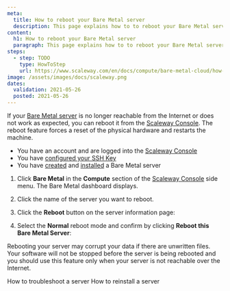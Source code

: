 ```yaml
---
meta:
  title: How to reboot your Bare Metal server
  description: This page explains how to to reboot your Bare Metal server
content:
  h1: How to reboot your Bare Metal server
  paragraph: This page explains how to to reboot your Bare Metal server
steps:
  - step: TODO
    type: HowToStep
    url: https://www.scaleway.com/en/docs/compute/bare-metal-cloud/how-to/reboot-server/
image: /assets/images/docs/scaleway.png
dates:
  validation: 2021-05-26
  posted: 2021-05-26
---
```


If your [Bare Metal server](https://www.scaleway.com/en/bare-metal-servers/) is no longer reachable from the Internet or does not work as expected, you can reboot it from the [Scaleway Console](https://console.scaleway.com). The reboot feature forces a reset of the physical hardware and restarts the machine. 

<Message type="requirement">

- You have an account and are logged into the [Scaleway Console](https://console.scaleway.com)  
- You have [configured your SSH Key](/console/my-project/how-to/create-ssh-key)
- You have [created](/compute/bare-metal-cloud/how-to/create-server) and [installed](/compute/bare-metal-cloud/how-to/install-server) a Bare Metal server

</Message>

1. Click **Bare Metal** in the **Compute** section of the [Scaleway Console](https://console.scaleway.com) side menu. The Bare Metal dashboard displays.

2. Click the name of the server you want to reboot.

3. Click the **Reboot** button on the server information page: 
  <Lightbox src="assets/scaleway-reboot-bare-metal-cloud-server.png" alt="" />

4. Select the **Normal** reboot mode and confirm by clicking **Reboot this Bare Metal Server**:
  <Lightbox src="assets/scaleway-bare-metal-cloud-server-reboot-normal.png" alt="" />

  <Message type="important">

  Rebooting your server may corrupt your data if there are unwritten files. Your software will not be stopped before the server is being rebooted and you should use this feature only when your server is not reachable over the Internet.

  </Message>

<Navigation title="See Also">
  <PreviousButton to="/compute/bare-metal-cloud/how-to/troubleshoot-server/">How to troubleshoot a server</PreviousButton>
  <NextButton to="/compute/bare-metal-cloud/how-to/reinstall-server/">How to reinstall a server</NextButton>
</Navigation>
